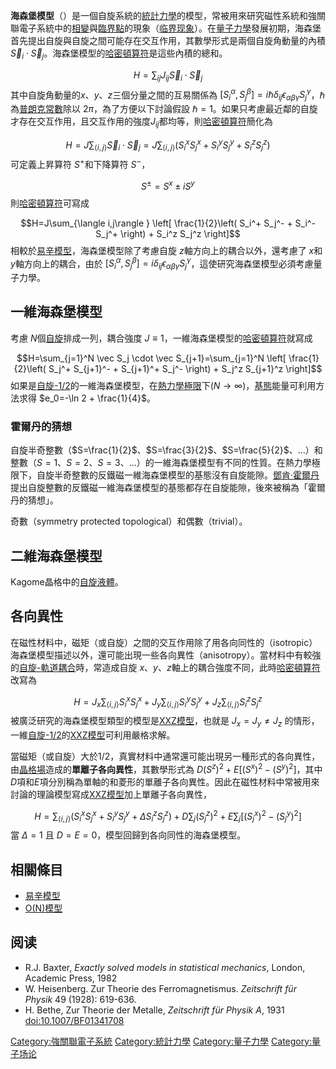 '''海森堡模型'''（{{lang-en|'''Heisenberg model'''}}）是一個自旋系統的[[統計力學|統計力學]]的模型，常被用來研究磁性系統和強關聯電子系統中的[[相變|相變]]與[[臨界點|臨界點]]的現象（[[临界现象|临界现象]]）。在[[量子力學|量子力學]]發展初期，海森堡首先提出自旋與自旋之間可能存在交互作用，其數學形式是兩個自旋角動量的內積<math>\vec S_i \cdot \vec S_j</math>。海森堡模型的[[哈密頓算符|哈密頓算符]]是這些內積的總和。

:<math>H=\sum_{ij}J_{ij}\vec S_i \cdot \vec S_j</math>
其中自旋角動量的<math>x</math>、<math>y</math>、<math>z</math>三個分量之間的互易關係為 <math>[S_i^\alpha , S_j^\beta ]=i\hbar \delta_{ij}\epsilon_{\alpha\beta\gamma} S_j^\gamma</math>，<math>\hbar</math>為[[普朗克常數|普朗克常數]]除以 <math>2\pi</math>，為了方便以下討論假設 <math>\hbar =1</math>。如果只考慮最近鄰的自旋才存在交互作用，且交互作用的強度<math>J_{ij}</math>都均等，則[[哈密頓算符|哈密頓算符]]簡化為
:<math>
H=J\sum_{\langle i,j\rangle } \vec S_i \cdot \vec S_j=J\sum_{\langle i,j\rangle } \left( S_i^x S_j^x +S_i^y S_j^y+S_i^z S_j^z \right)
</math>
可定義上昇算符 <math>S^+</math>和下降算符 <math>S^-</math>，
:<math>S^\pm =S^x \pm iS^y</math>
則[[哈密頓算符|哈密頓算符]]可寫成
:<math>
H=J\sum_{\langle i,j\rangle } \left[ \frac{1}{2}\left( S_i^+ S_j^- + S_i^- S_j^+ \right) + S_i^z S_j^z \right]
</math>
相較於[[易辛模型|易辛模型]]，海森堡模型除了考慮自旋 <math>z</math>軸方向上的耦合以外，還考慮了 <math>x</math>和 <math>y</math>軸方向上的耦合，由於 <math>[S_i^\alpha , S_j^\beta ]=i\delta_{ij}\epsilon_{\alpha\beta\gamma} S_j^\gamma</math>，這使研究海森堡模型必須考慮量子力學。

== 一維海森堡模型 ==
考慮 <math>N</math>個[[自旋|自旋]]排成一列，耦合強度 <math>J\equiv 1</math>，一維海森堡模型的[[哈密頓算符|哈密頓算符]]就寫成
:<math>
H=\sum_{j=1}^N \vec S_j \cdot \vec S_{j+1}=\sum_{j=1}^N \left[ \frac{1}{2}\left( S_j^+ S_{j+1}^- + S_{j+1}^+ S_j^- \right) + S_j^z S_{j+1}^z \right]
</math>
如果是[[自旋-1/2|自旋-1/2]]的一維海森堡模型，在[[熱力學極限|熱力學極限]]下(<math>N \rightarrow \infty</math>)，[[基態|基態]]能量可利用{{Link-en|貝特擬設|Bethe ansatz}}方法求得 <math>e_0=-\ln 2 + \frac{1}{4}</math>。

=== 霍爾丹的猜想 ===
自旋半奇整數（<math>S=\frac{1}{2}</math>、<math>S=\frac{3}{2}</math>、<math>S=\frac{5}{2}</math>、…）和整數（<math>S=1</math>、<math>S=2</math>、<math>S=3</math>、…）的一維海森堡模型有不同的性質。在熱力學極限下，自旋半奇整數的反鐵磁一維海森堡模型的基態沒有自旋能隙。[[鄧肯·霍爾丹|鄧肯·霍爾丹]]提出自旋整數的反鐵磁一維海森堡模型的基態都存在自旋能隙，後來被稱為「霍爾丹的猜想」。

奇數（symmetry protected topological）和偶數（trivial）。

== 二維海森堡模型 ==
Kagome晶格中的[[自旋液體|自旋液體]]。

== 各向異性 ==
在磁性材料中，磁矩（或自旋）之間的交互作用除了用各向同性的（isotropic）海森堡模型描述以外，還可能出現一些各向異性（anisotropy）。當材料中有較強的[[自旋-軌道耦合|自旋-軌道耦合]]時，常造成自旋 <math>x</math>、<math>y</math>、<math>z</math>軸上的耦合強度不同，此時[[哈密頓算符|哈密頓算符]]改寫為
:<math>
H=J_x \sum_{\langle i,j\rangle} S_i^x S_j^x +J_y \sum_{\langle i,j\rangle} S_i^y S_j^y +J_z \sum_{\langle i,j\rangle} S_i^z S_j^z
</math>
被廣泛研究的海森堡模型類型的模型是[[XXZ模型|XXZ模型]]，也就是 <math>J_x = J_y \neq J_z</math> 的情形，一維[[自旋-1/2|自旋-1/2]]的[[XXZ模型|XXZ模型]]可利用{{Link-en|貝特擬設|Bethe ansatz}}嚴格求解。

當磁矩（或自旋）大於1/2，真實材料中通常還可能出現另一種形式的各向異性，由[[晶格場|晶格場]]造成的'''單離子各向異性'''，其數學形式為 <math>D(S^z)^2+E[(S^x)^2-(S^y)^2]</math>，其中<math>D</math>項和<math>E</math>項分別稱為單軸的和菱形的單離子各向異性。因此在磁性材料中常被用來討論的理論模型寫成[[XXZ模型|XXZ模型]]加上單離子各向異性，
:<math>
H=\sum_{\langle i,j\rangle} (S_i^x S_j^x +S_i^y S_j^y +\Delta S_i^z S_j^z) + D\sum_j (S_j^z)^2 + E\sum_j[(S_j^x)^2-(S_j^y)^2]
</math>
當 <math>\Delta =1</math> 且 <math>D=E=0</math>，模型回歸到各向同性的海森堡模型。

== 相關條目 ==
*[[易辛模型|易辛模型]]
*[[O(N)模型|O(N)模型]]

== 阅读 ==

* R.J. Baxter, ''Exactly solved models in statistical mechanics'', London, Academic Press, 1982
* W. Heisenberg. Zur Theorie des Ferromagnetismus. ''Zeitschrift für Physik'' 49 (1928): 619-636.
* H. Bethe, Zur Theorie der Metalle, ''Zeitschrift für Physik A'', 1931 doi:10.1007/BF01341708

{{Quantum field theory}} 
{{String theory}}
[[Category:強關聯電子系統|Category:強關聯電子系統]]
[[Category:統計力學|Category:統計力學]]
[[Category:量子力學|Category:量子力學]]
[[Category:量子场论|Category:量子场论]]